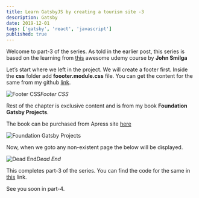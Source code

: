 ```yaml
---
title: Learn GatsbyJS by creating a tourism site -3
description: Gatsby
date: 2019-12-01
tags: ['gatsby', 'react', 'javascript']
published: true
---
```


Welcome to part-3 of the series. As told in the earlier post, this series is based on the learning from [this](https://www.udemy.com/course/gatsby-tutorial-and-projects-course/) awesome udemy course by **John Smilga**

Let’s start where we left in the project. We will create a footer first. Inside the **css** folder add **foooter.module.css** file. You can get the content for the same from my github [link](https://github.com/nabendu82/gatsbyTourism).

![Footer CSS](https://ik.imagekit.io/thewebdev/GatsbyTourism/3/1_qwjc1XkBsv.png)*Footer CSS*

Rest of the chapter is exclusive content and is from my book **Foundation Gatsby Projects**.

The book can be purchased from Apress site <a href="https://www.apress.com/in/book/9781484265574" target="_blank" rel="noopener noreferrer">here</a>

![Foundation Gatsby Projects](https://res.cloudinary.com/dxkxvfo2o/image/upload/v1609570264/Foundation_Gatsby_zilffx.jpg)


Now, when we goto any non-existent page the below will be displayed.

![Dead End](https://ik.imagekit.io/thewebdev/GatsbyTourism/3/14_u03QJ466e.png)*Dead End*

This completes part-3 of the series. You can find the code for the same in [this](https://github.com/nabendu82/gatsbyTourism) link.

See you soon in part-4.
